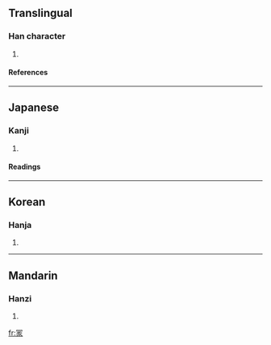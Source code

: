 ==Translingual==
===Han character===
{{Han char|rn=14|rad=冖|as=08|sn=10|four=|canj=月一一人 (BMMO)}}
# {{defn|Han}}
====References====
{{Han ref|kx=0130.240|dkj=01584|dj=0293.040|hdz=10304.060|uh=51A1|ud=20897}}
----
==Japanese==
===Kanji===
{{ja-kanji|grade=|rs=冖08}}
# {{defn|Japanese}}
====Readings====
{{ja-readings|on=[[ぼう]] (bō), [[も]] (mo)|kun=[[おおう]] (oou)}}
----
==Korean==
===Hanja===
{{ko-hanja|hangeul=몽|rv=mong|mr=mong}}
# {{defn|Korean}}
----
==Mandarin==
===Hanzi===
{{cmn-hanzi|pin=[[méng]] (meng2), [[píng]] (ping2)|wg=meng<sup>2</sup>, p'ing<sup>2</sup>}}
# {{defn|Mandarin}}

[[fr:冡]]
